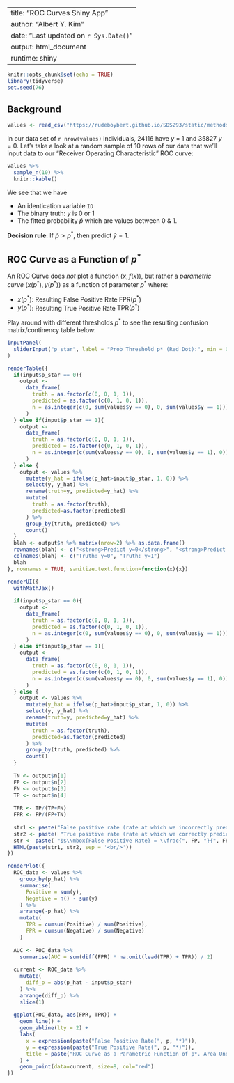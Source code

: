 
---
title: "ROC Curves Shiny App"
author: "Albert Y. Kim"
date: "Last updated on `r Sys.Date()`"
output: html_document
runtime: shiny
---


```r
knitr::opts_chunk$set(echo = TRUE)
library(tidyverse)
set.seed(76)
```


## Background

```r
values <- read_csv("https://rudeboybert.github.io/SDS293/static/methods/ROC/example.csv")
```

In our data set of `r nrow(values)` individuals, 24116 have $y$ = 1 and 35827 $y$ = 0. Let's take a look at a random sample of 10 rows of our data that we'll
input data to our "Receiver Operating Characteristic" ROC curve:

```r
values %>% 
  sample_n(10) %>% 
  knitr::kable()
```

We see that we have 

* An identication variable `ID`
* The binary truth: $y$ is 0 or 1
* The fitted probability $\widehat{p}$ which are values between 0 & 1.

**Decision rule**: If $\widehat{p} > p^*$, then predict $\widehat{y} = 1$.



## ROC Curve as a Function of $p^*$

An ROC Curve does *not* plot a function $(x, f(x))$, but rather a 
*parametric curve* $\left(x\left(p^*\right), y\left(p^*\right)\right)$ as a function of parameter $p^*$ where:

* $x\left(p^* \right)$: Resulting False Positive Rate $\mbox{FPR}(p^*)$
* $y\left(p^* \right)$: Resulting True Positive Rate $\mbox{TPR}(p^*)$

Play around with different thresholds $p^*$ to see the resulting confusion
matrix/continency table below:

```r
inputPanel(
  sliderInput("p_star", label = "Prob Threshold p* (Red Dot):", min = 0, max = 1, value = 0.5, step = 0.01)
)

renderTable({
  if(input$p_star == 0){
    output <- 
      data_frame(
        truth = as.factor(c(0, 0, 1, 1)),
        predicted = as.factor(c(0, 1, 0, 1)),
        n = as.integer(c(0, sum(values$y == 0), 0, sum(values$y == 1)))
      )
  } else if(input$p_star == 1){
    output <- 
      data_frame(
        truth = as.factor(c(0, 0, 1, 1)),
        predicted = as.factor(c(0, 1, 0, 1)),
        n = as.integer(c(sum(values$y == 0), 0, sum(values$y == 1), 0))
      )
  } else {
    output <- values %>% 
      mutate(y_hat = ifelse(p_hat>input$p_star, 1, 0)) %>% 
      select(y, y_hat) %>% 
      rename(truth=y, predicted=y_hat) %>% 
      mutate(
        truth = as.factor(truth),
        predicted=as.factor(predicted)
      ) %>% 
      group_by(truth, predicted) %>% 
      count()
  }
  blah <- output$n %>% matrix(nrow=2) %>% as.data.frame()
  rownames(blah) <- c("<strong>Predict y=0</strong>", "<strong>Predict y=1</strong>")
  colnames(blah) <- c("Truth: y=0", "Truth: y=1")
  blah
}, rownames = TRUE, sanitize.text.function=function(x){x})

renderUI({
  withMathJax()
  
  if(input$p_star == 0){
    output <- 
      data_frame(
        truth = as.factor(c(0, 0, 1, 1)),
        predicted = as.factor(c(0, 1, 0, 1)),
        n = as.integer(c(0, sum(values$y == 0), 0, sum(values$y == 1)))
      )
  } else if(input$p_star == 1){
    output <- 
      data_frame(
        truth = as.factor(c(0, 0, 1, 1)),
        predicted = as.factor(c(0, 1, 0, 1)),
        n = as.integer(c(sum(values$y == 0), 0, sum(values$y == 1), 0))
      )
  } else {
    output <- values %>% 
      mutate(y_hat = ifelse(p_hat>input$p_star, 1, 0)) %>% 
      select(y, y_hat) %>% 
      rename(truth=y, predicted=y_hat) %>% 
      mutate(
        truth = as.factor(truth),
        predicted=as.factor(predicted)
      ) %>% 
      group_by(truth, predicted) %>% 
      count()
  }
  
  TN <- output$n[1]
  FP <- output$n[2]
  FN <- output$n[3]
  TP <- output$n[4]
  
  TPR <- TP/(TP+FN)
  FPR <- FP/(FP+TN)
  
  str1 <- paste("False positive rate (rate at which we incorrectly predict y = 1 when really y = 0) = ", FP, "/(", FP, "+", TN, ") = ", round(FPR,3), sep="")
  str2 <- paste( "True positive rate (rate at which we correctly predict y = 1 when really y = 1) =", TP, "/(", TP, "+", FN, ") = ", round(TPR,3), sep="")
  str <- paste( "$$\\mbox{False Positive Rate} = \\frac{", FP, "}{", FP, "+", TN, "} = \\thinspace ", round(FPR,3), "\\mbox{ & }","\\thinspace \\mbox{True Positive Rate} = \\frac{", TP, "}{", TP, "+", FN, "} = ", round(TPR,3),"$$", sep="")
  HTML(paste(str1, str2, sep = '<br/>'))
})

renderPlot({
  ROC_data <- values %>% 
    group_by(p_hat) %>%
    summarise(
      Positive = sum(y),
      Negative = n() - sum(y)
    ) %>%
    arrange(-p_hat) %>%
    mutate(
      TPR = cumsum(Positive) / sum(Positive),
      FPR = cumsum(Negative) / sum(Negative)
    )
  
  AUC <- ROC_data %>% 
    summarise(AUC = sum(diff(FPR) * na.omit(lead(TPR) + TPR)) / 2)
  
  current <- ROC_data %>% 
    mutate(
      diff_p = abs(p_hat - input$p_star)
    ) %>% 
    arrange(diff_p) %>% 
    slice(1)
  
  ggplot(ROC_data, aes(FPR, TPR)) +
    geom_line() +
    geom_abline(lty = 2) +
    labs(
      x = expression(paste("False Positive Rate(", p, "*)")),
      y = expression(paste("True Positive Rate(", p, "*)")), 
      title = paste("ROC Curve as a Parametric Function of p*. Area Under Curve = ", round(AUC,3), sep="")
    ) +
    geom_point(data=current, size=8, col="red")
})
```



